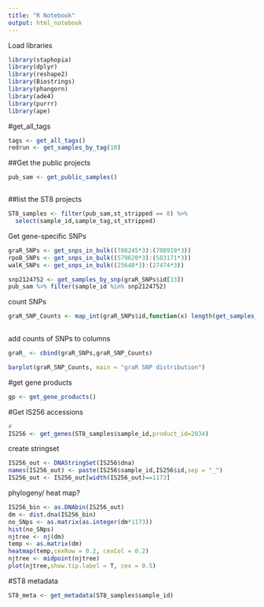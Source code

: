 ```yaml
---
title: "R Notebook"
output: html_notebook
---
```


Load libraries

```r
library(staphopia)
library(dplyr)
library(reshape2)
library(Biostrings)
library(phangorn)
library(ade4)
library(purrr)
library(ape)
```

#get_all_tags

```r
tags <- get_all_tags()
redrun <- get_samples_by_tag(10)
```


##Get the public projects

```r
pub_sam <- get_public_samples()



```

##list the ST8 projects
```r
ST8_samples <- filter(pub_sam,st_stripped == 8) %>%
  select(sample_id,sample_tag,st_stripped)

```



Get gene-specific SNPs

```r
graR_SNPs <- get_snps_in_bulk((708245*3):(708919*3))
rpoB_SNPs <- get_snps_in_bulk((579620*3):(583171*3))
walK_SNPs <- get_snps_in_bulk((25648*3):(27474*3))

```


```r
snp2124752 <- get_samples_by_snp(graR_SNPs$id[33])
pub_sam %>% filter(sample_id %in% snp2124752)
```


count SNPs
```r
graR_SNP_Counts <- map_int(graR_SNPs$id,function(x) length(get_samples_by_snp(x))) 
  
```


add counts of SNPs to columns
```r
graR_ <- cbind(graR_SNPs,graR_SNP_Counts) 
```


```r
barplot(graR_SNP_Counts, main = "graR SNP distribution")
```

#get gene products
```r
gp <- get_gene_products()
```

#Get IS256 accessions
```r
#
IS256 <- get_genes(ST8_samples$sample_id,product_id=2034)

```

create stringset
```r
IS256_out <- DNAStringSet(IS256$dna)
names(IS256_out) <- paste(IS256$sample_id,IS256$id,sep = "_")
IS256_out <- IS256_out[width(IS256_out)==1173]
```

phylogeny/ heat map?

```r
IS256_bin <- as.DNAbin(IS256_out)
dm <- dist.dna(IS256_bin)
no_SNps <- as.matrix(as.integer(dm*1173))
hist(no_SNps)
njtree <- nj(dm)
temp <- as.matrix(dm)
heatmap(temp,cexRow = 0.2, cexCol = 0.2)
njtree <- midpoint(njtree)
plot(njtree,show.tip.label = T, cex = 0.5)
```
#ST8 metadata
```r
ST8_meta <- get_metadata(ST8_samples$sample_id)
```


